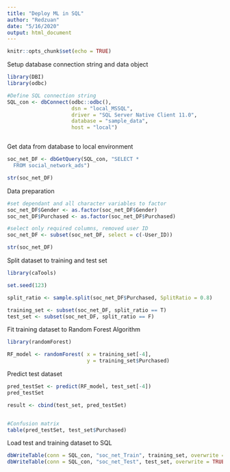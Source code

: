 ---
title: "Deploy ML in SQL"
author: "Redzuan"
date: "5/16/2020"
output: html_document
---

```{r setup, include=FALSE}
knitr::opts_chunk$set(echo = TRUE)
```

Setup database connection string and data object
```{r}
library(DBI)
library(odbc)

#Define SQL connection string 
SQL_con <- dbConnect(odbc::odbc(), 
                     dsn = "local_MSSQL",
                     driver = "SQL Server Native Client 11.0",
                     database = "sample_data",
                     host = "local")



```


Get data from database to local environment
```{r}
soc_net_DF <- dbGetQuery(SQL_con, "SELECT *
  FROM social_network_ads")

str(soc_net_DF)

```

Data preparation
```{r}
#set dependant and all character variables to factor
soc_net_DF$Gender <- as.factor(soc_net_DF$Gender)
soc_net_DF$Purchased <- as.factor(soc_net_DF$Purchased)

#select only required columns, removed user ID
soc_net_DF <- subset(soc_net_DF, select = c(-User_ID))

str(soc_net_DF)

```


Split dataset to training and test set
```{r}
library(caTools)

set.seed(123)

split_ratio <- sample.split(soc_net_DF$Purchased, SplitRatio = 0.8)

training_set <- subset(soc_net_DF, split_ratio == T)
test_set <- subset(soc_net_DF, split_ratio == F)
```


Fit training dataset to Random Forest Algorithm
```{r}

library(randomForest)

RF_model <- randomForest( x = training_set[-4],
                          y = training_set$Purchased)

```

Predict test dataset
```{r}
pred_testSet <- predict(RF_model, test_set[-4])
pred_testSet

result <- cbind(test_set, pred_testSet)


#Confusion matrix
table(pred_testSet, test_set$Purchased)

```



Load test and training dataset to SQL
```{r}
dbWriteTable(conn = SQL_con, "soc_net_Train", training_set, overwrite = TRUE)
dbWriteTable(conn = SQL_con, "soc_net_Test", test_set, overwrite = TRUE)

```


